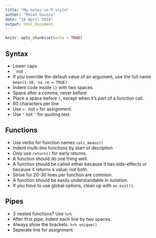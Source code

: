 ```yaml
---
title: "My notes on R style"
author: "Rhian Davies"
date: "18 April 2018"
output: html_document
---
```


```r
knitr::opts_chunk$set(echo = TRUE)
```


## Syntax 

* Lower caps
* `_` not `.`
* If you override the default value of an argument, use the full name `mean(1:10, na.rm = TRUE)`
* Indent code inside `{}` with two spaces. 
* Space after a comma, never before
* Place a space before `(`, except when it’s part of a function call.
* 80 characters per line
* Use `<-` not `=` for assignment.
* Use `"` not `'` for quoting text. 

## Functions

* Use verbs for function names `calc_means()`
* Indent multi-line functions by start of decription
* Only use `return()` for early returns.
* A function should do one thing well.
* A function should be called either because it has side-effects or because it returns a value; not both. 
* Strive for 20-30 lines per function are common. 
* A function should be easily understandable in isolation.
* If you *have* to use global options, clean up with `on.exit()`.


## Pipes

* 3 nested functions? Use `%>%`
* After first pipe, indent each line by two spaces.
* Always show the brackets. ` %>% unique()`
* Seperate line for assignment